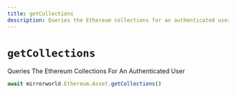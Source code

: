 ```yaml
---
title: getCollections
description: Queries the Ethereum collections for an authenticated user
---
```


# `getCollections`

Queries The Ethereum Collections For An Authenticated User

```js
await mirrorworld.Ethereum.Asset.getCollections()
```

